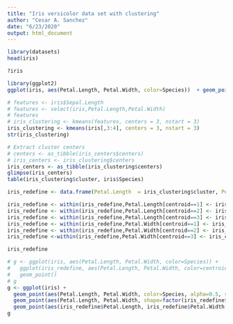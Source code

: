---
title: "Iris versicolor data set with clustering"
author: "Cesar A. Sanchez"
date: "6/23/2020"
output: html_document
---

```{r}
library(datasets)
head(iris)
```

```{r}
?iris
```

```{r}
library(ggplot2)
ggplot(iris, aes(Petal.Length, Petal.Width, color=Species))  + geom_point()
```

```{r}
# features <- iris$Sepal.Length
# features <- select(iris,Petal.Length,Petal.Width)
# features
# iris_clustering <- kmeans(features, centers = 3, nstart = 3)
iris_clustering <- kmeans(iris[,3:4], centers = 3, nstart = 3)
str(iris_clustering)
```

```{r}
# Extract cluster centers
# centers <- as_tibble(iris_centers$centers)
# iris_centers <- iris_clustering$centers
iris_centers <- as_tibble(iris_clustering$centers)
glimpse(iris_centers)
table(iris_clustering$cluster, iris$Species)
```

```{r}
iris_redefine <- data.frame(Petal.Length  = iris_clustering$cluster, Petal.Width = iris_clustering$cluster, centroid = iris_clustering$cluster)

iris_redefine <- within(iris_redefine,Petal.Length[centroid==1] <- iris_centers$Petal.Length[1])
iris_redefine <- within(iris_redefine,Petal.Length[centroid==2] <- iris_centers$Petal.Length[2])
iris_redefine <- within(iris_redefine,Petal.Length[centroid==3] <- iris_centers$Petal.Length[3])
iris_redefine <- within(iris_redefine,Petal.Width[centroid==1] <- iris_centers$Petal.Width[1])
iris_redefine <- within(iris_redefine,Petal.Width[centroid==2] <- iris_centers$Petal.Width[2])
iris_redefine <-within(iris_redefine,Petal.Width[centroid==3] <- iris_centers$Petal.Width[3])

iris_redefine
```


```{r}
# g <- ggplot(iris, aes(Petal.Length, Petal.Width, color=Species)) +
#   ggplot(iris_redefine, aes(Petal.Length, Petal.Width, color=centroid)) +
#   geom_point()
# g
g <- ggplot(iris) +
  geom_point(aes(Petal.Length, Petal.Width, color=Species, alpha=0.5, size=2)) +
  geom_point(aes(Petal.Length, Petal.Width, shape=factor(iris_redefine$centroid))) +
  geom_point(aes(iris_redefine$Petal.Length, iris_redefine$Petal.Width, size = 2, shape = factor(1,1,1)))
g
```

